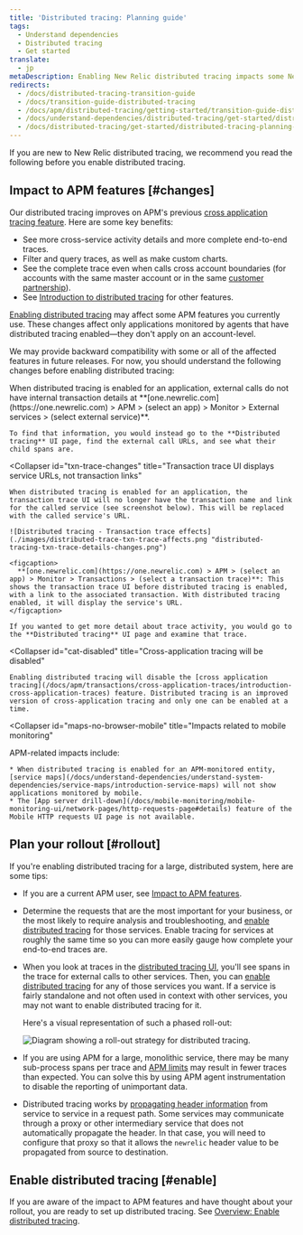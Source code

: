 ```yaml
---
title: 'Distributed tracing: Planning guide'
tags:
  - Understand dependencies
  - Distributed tracing
  - Get started
translate:
  - jp
metaDescription: Enabling New Relic distributed tracing impacts some New Relic APM features.
redirects:
  - /docs/distributed-tracing-transition-guide
  - /docs/transition-guide-distributed-tracing
  - /docs/apm/distributed-tracing/getting-started/transition-guide-distributed-tracing
  - /docs/understand-dependencies/distributed-tracing/get-started/distributed-tracing-planning-guide
  - /docs/distributed-tracing/get-started/distributed-tracing-planning-guide
---
```


If you are new to New Relic distributed tracing, we recommend you read the following before you enable distributed tracing.

## Impact to APM features [#changes]

Our distributed tracing improves on APM's previous [cross application tracing feature](/docs/apm/transactions/cross-application-traces/introduction-cross-application-traces). Here are some key benefits:

* See more cross-service activity details and more complete end-to-end traces.
* Filter and query traces, as well as make custom charts.
* See the complete trace even when calls cross account boundaries (for accounts with the same master account or in the same [customer partnership](/docs/new-relic-partnerships/partner-integration-guide/partner-account-maintenance/partnership-accounts-users-subscriptions#partnerships)).
* See [Introduction to distributed tracing](/docs/intro-distributed-tracing) for other features.

[Enabling distributed tracing](/docs/understand-dependencies/distributed-tracing/get-started/introduction-distributed-tracing#enable) may affect some APM features you currently use. These changes affect only applications monitored by agents that have distributed tracing enabled—they don't apply on an account-level.

We may provide backward compatibility with some or all of the affected features in future releases. For now, you should understand the following changes before enabling distributed tracing:

<CollapserGroup>
  <Collapser
    id="external-details"
    title="External services page has less detail"
  >
    When distributed tracing is enabled for an application, external calls do not have internal transaction details at **[one.newrelic.com](https://one.newrelic.com) > APM > (select an app) > Monitor > External services > (select external service)**.

    To find that information, you would instead go to the **Distributed tracing** UI page, find the external call URLs, and see what their child spans are.
  </Collapser>

  <Collapser
    id="txn-trace-changes"
    title="Transaction trace UI displays service URLs, not transaction links"
  >
    When distributed tracing is enabled for an application, the transaction trace UI will no longer have the transaction name and link for the called service (see screenshot below). This will be replaced with the called service's URL.

    ![Distributed tracing - Transaction trace effects](./images/distributed-trace-txn-trace-affects.png "distributed-tracing-txn-trace-details-changes.png")

    <figcaption>
      **[one.newrelic.com](https://one.newrelic.com) > APM > (select an app) > Monitor > Transactions > (select a transaction trace)**: This shows the transaction trace UI before distributed tracing is enabled, with a link to the associated transaction. With distributed tracing enabled, it will display the service's URL.
    </figcaption>

    If you wanted to get more detail about trace activity, you would go to the **Distributed tracing** UI page and examine that trace.
  </Collapser>

  <Collapser
    id="cat-disabled"
    title="Cross-application tracing will be disabled"
  >
    Enabling distributed tracing will disable the [cross application tracing](/docs/apm/transactions/cross-application-traces/introduction-cross-application-traces) feature. Distributed tracing is an improved version of cross-application tracing and only one can be enabled at a time.
  </Collapser>

  <Collapser
    id="maps-no-browser-mobile"
    title="Impacts related to mobile monitoring"
  >
   APM-related impacts include:

    * When distributed tracing is enabled for an APM-monitored entity, [service maps](/docs/understand-dependencies/understand-system-dependencies/service-maps/introduction-service-maps) will not show applications monitored by mobile.
    * The [App server drill-down](/docs/mobile-monitoring/mobile-monitoring-ui/network-pages/http-requests-page#details) feature of the Mobile HTTP requests UI page is not available.
  </Collapser>
</CollapserGroup>

## Plan your rollout [#rollout]

If you're enabling distributed tracing for a large, distributed system, here are some tips:

* If you are a current APM user, see [Impact to APM features](/docs/apm/distributed-tracing/getting-started/transition-guide-distributed-tracing).
* Determine the requests that are the most important for your business, or the most likely to require analysis and troubleshooting, and [enable distributed tracing](#enable) for those services. Enable tracing for services at roughly the same time so you can more easily gauge how complete your end-to-end traces are.
* When you look at traces in the [distributed tracing UI](/docs/apm/distributed-tracing/ui-data/understand-use-distributed-tracing-data), you'll see spans in the trace for external calls to other services. Then, you can [enable distributed tracing](#enable) for any of those services you want. If a service is fairly standalone and not often used in context with other services, you may not want to enable distributed tracing for it.

  Here's a visual representation of such a phased roll-out:

  ![Diagram showing a roll-out strategy for distributed tracing.](./images/roll_out.png "distributed-tracing-roll-out-strategy-image.png")
* If you are using APM for a large, monolithic service, there may be many sub-process spans per trace and [APM limits](/docs/understand-use-distributed-tracing-data#rules-limits) may result in fewer traces than expected. You can solve this by using APM agent instrumentation to disable the reporting of unimportant data.
* Distributed tracing works by [propagating header information](/docs/understand-dependencies/distributed-tracing/get-started/how-new-relic-distributed-tracing-works#headers) from service to service in a request path. Some services may communicate through a proxy or other intermediary service that does not automatically propagate the header. In that case, you will need to configure that proxy so that it allows the `newrelic` header value to be propagated from source to destination.

## Enable distributed tracing [#enable]

If you are aware of the impact to APM features and have thought about your rollout, you are ready to set up distributed tracing. See [Overview: Enable distributed tracing](/docs/understand-dependencies/distributed-tracing/enable-configure/overview-enable-distributed-tracing).
